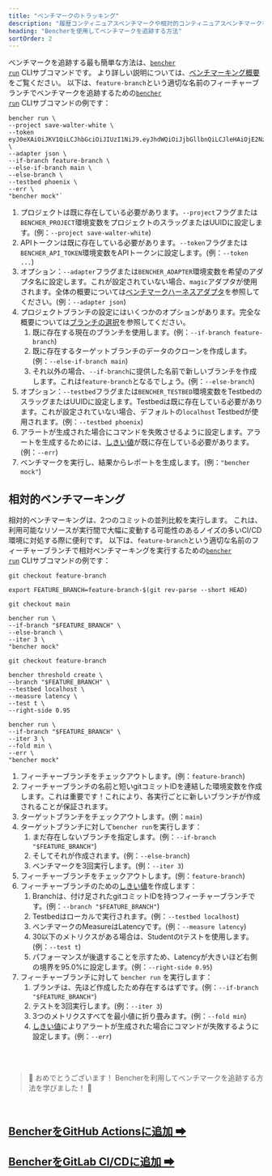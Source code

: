 ```yaml
---
title: "ベンチマークのトラッキング"
description: "履歴コンティニュアスベンチマークや相対的コンティニュアスベンチマークを利用して、コードベンチマーク性能の後退を把握しましょう"
heading: "Bencherを使用してベンチマークを追跡する方法"
sortOrder: 2
---
```


ベンチマークを追跡する最も簡単な方法は、<code><a href="/docs/ja/explanation/bencher-run">bencher run</a></code> CLIサブコマンドです。
より詳しい説明については、[ベンチマーキング概要](/docs/ja/explanation/benchmarking/)をご覧ください。
以下は、`feature-branch`という適切な名前のフィーチャーブランチでベンチマークを追跡するための<code><a href="/docs/ja/explanation/bencher-run">bencher run</a></code> CLIサブコマンドの例です：

```
bencher run \
--project save-walter-white \
--token eyJ0eXAiOiJKV1QiLCJhbGciOiJIUzI1NiJ9.eyJhdWQiOiJjbGllbnQiLCJleHAiOjE2NzQwNjA3NTAsImlhdCI6MTY3MTQ2ODc1MCwiaXNzIjoiYmVuY2hlci5kZXYiLCJzdWIiOiJzYXVsQGJldHRlcmNhbGxzYXVsLmNvbSIsIm9yZyI6bnVsbH0.CABcvWlPobAHs7wsdR6wX5p0R2jaCd7RmpsnMp5pwEc \
--adapter json \
--if-branch feature-branch \
--else-if-branch main \
--else-branch \
--testbed phoenix \
--err \
"bencher mock"`
```

1. プロジェクトは既に存在している必要があります。`--project`フラグまたは`BENCHER_PROJECT`環境変数をプロジェクトのスラッグまたはUUIDに設定します。(例：`--project save-walter-white`)
1. APIトークンは既に存在している必要があります。`--token`フラグまたは`BENCHER_API_TOKEN`環境変数をAPIトークンに設定します。(例：`--token ...`)
1. オプション：`--adapter`フラグまたは`BENCHER_ADAPTER`環境変数を希望のアダプタ名に設定します。これが設定されていない場合、`magic`アダプタが使用されます。全体の概要については[ベンチマークハーネスアダプタ](/docs/ja/explanation/adapters/)を参照してください。(例：`--adapter json`)
1. プロジェクトブランチの設定にはいくつかのオプションがあります。完全な概要については[ブランチの選択](/docs/ja/explanation/branch-selection/)を参照してください。
    1. 既に存在する現在のブランチを使用します。(例：`--if-branch feature-branch`)
    1. 既に存在するターゲットブランチのデータのクローンを作成します。(例：`--else-if-branch main`)
    1. それ以外の場合、`--if-branch`に提供した名前で新しいブランチを作成します。これは`feature-branch`となるでしょう。(例：`--else-branch`)
1. オプション：`--testbed`フラグまたは`BENCHER_TESTBED`環境変数をTestbedのスラッグまたはUUIDに設定します。Testbedは既に存在している必要があります。これが設定されていない場合、デフォルトの`localhost` Testbedが使用されます。(例：`--testbed phoenix`)
1. アラートが生成された場合にコマンドを失敗させるように設定します。アラートを生成するためには、[しきい値](/docs/ja/explanation/thresholds/)が既に存在している必要があります。(例：`--err`)
1. ベンチマークを実行し、結果からレポートを生成します。(例：`"bencher mock"`)

## 相対的ベンチマーキング

相対的ベンチマーキングは、2つのコミットの並列比較を実行します。
これは、利用可能なリソースが実行間で大幅に変動する可能性のあるノイズの多いCI/CD環境に対処する際に便利です。
以下は、`feature-branch`という適切な名前のフィーチャーブランチで相対ベンチマーキングを実行するための<code><a href="/docs/ja/explanation/bencher-run">bencher run</a></code> CLIサブコマンドの例です：

```
git checkout feature-branch

export FEATURE_BRANCH=feature-branch-$(git rev-parse --short HEAD)

git checkout main

bencher run \
--if-branch "$FEATURE_BRANCH" \
--else-branch \
--iter 3 \
"bencher mock"

git checkout feature-branch

bencher threshold create \
--branch "$FEATURE_BRANCH" \
--testbed localhost \
--measure latency \
--test t \
--right-side 0.95

bencher run \
--if-branch "$FEATURE_BRANCH" \
--iter 3 \
--fold min \
--err \
"bencher mock"
```

1. フィーチャーブランチをチェックアウトします。(例：`feature-branch`)
1. フィーチャーブランチの名前と短いgitコミットIDを連結した環境変数を作成します。これは重要です！これにより、各実行ごとに新しいブランチが作成されることが保証されます。
1. ターゲットブランチをチェックアウトします。(例：`main`)
1. ターゲットブランチに対して`bencher run`を実行します：
    1. まだ存在しないブランチを指定します。(例：`--if-branch "$FEATURE_BRANCH"`)
    1. そしてそれが作成されます。(例：`--else-branch`)
    1. ベンチマークを3回実行します。(例：`--iter 3`)
1. フィーチャーブランチをチェックアウトします。(例：`feature-branch`)
1. フィーチャーブランチのための[しきい値](/docs/ja/explanation/thresholds/)を作成します：
    1. Branchは、付け足されたgitコミットIDを持つフィーチャーブランチです。(例：`--branch "$FEATURE_BRANCH"`)
    1. Testbedはローカルで実行されます。(例：`--testbed localhost`)
    1. ベンチマークのMeasureはLatencyです。(例：`--measure latency`)
    1. 30以下のメトリクスがある場合は、Studentのtテストを使用します。(例：`--test t`)
    1. パフォーマンスが後退することを示すため、Latencyが大きいほど右側の境界を95.0%に設定します。(例：`--right-side 0.95`)
1. フィーチャーブランチに対して `bencher run` を実行します：
    1. ブランチは、先ほど作成したため存在するはずです。(例：`--if-branch "$FEATURE_BRANCH"`)
    1. テストを3回実行します。(例：`--iter 3`)
    1. 3つのメトリクスすべてを最小値に折り畳みます。(例：`--fold min`)
    1. [しきい値](/docs/ja/explanation/thresholds/)によりアラートが生成された場合にコマンドが失敗するように設定します。(例：`--err`)

<br/>
<br/>

> 🐰 おめでとうございます！ Bencherを利用してベンチマークを追跡する方法を学びました！ 🎉

<br/>

<h2><a href="/docs/ja/how-to/github-actions">BencherをGitHub Actionsに追加 ➡</a></h2>
<h2><a href="/docs/ja/how-to/gitlab-ci-cd">BencherをGitLab CI/CDに追加 ➡</a></h2>

